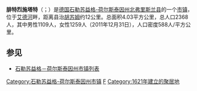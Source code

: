 {{Infobox Settlement
| name = 腓特烈施塔特
| native_name             = Friedrichstadt
| settlement_type         = 市镇
| image_skyline = Friedrichstadt-markt2004.jpg
| imagesize = 250px
| image_caption = 
| image_flag = 
| image_shield = Friedrichstadt Wappen.png
| pushpin_map = Germany
| pushpin_label_position = bottom
| subdivision_type = 国家
| subdivision_name = {{GER}}
| subdivision_type1 = [[德国行政区划|州]]
| subdivision_name1 = [[石勒苏益格-荷尔斯泰因州|石勒苏益格-荷尔斯泰因州]]
| subdivision_type2       = [[县_(德国)|县]]
| subdivision_name2 =  [[北弗里斯兰县|北弗里斯兰县]]
| elevation_m = 6
| elevation_ft = 
| area_total_km2 = 4.03
| population_total        = 2368
| population_as_of        = 2011
| population_density_km2  = auto
| timezone1               = [[欧洲中部时间|CET]]
| utc_offset1             = +1
| timezone1_DST           = [[欧洲中部夏令时间|CEST]]
| utc_offset1_DST         = +2
| postal_code_type        = 邮编
| postal_code             = 25840
| latd = 54
| latm = 22
| lats = 
| latNS = N
| longd = 9
| longm = 04
| longs = 
| longEW = E
| website =  
}}
'''腓特烈施塔特'''（{{lang-de|Friedrichstadt}}；{{lang-da|Frederiksstad}}）是[[德国|德国]][[石勒苏益格-荷尔斯泰因州|石勒苏益格-荷尔斯泰因州]][[北弗里斯兰县|北弗里斯兰县]]的一个[[市镇_(德国)|市镇]]，位于[[艾德河|艾德河]]畔，距离县治[[胡苏姆|胡苏姆]]约12公里。总面积4.03平方公里，总人口2368人，其中男性1109人，女性1259人（2011年12月31日），人口密度588人/平方公里。

== 参见 ==
*[[石勒苏益格－荷尔斯泰因州市镇列表|石勒苏益格－荷尔斯泰因州市镇列表]]

{{Authority control}}
{{Germany-stub}}

[[Category:石勒苏益格-荷尔斯泰因州市镇|Category:石勒苏益格-荷尔斯泰因州市镇]]
[[Category:石勒苏益格-荷尔斯泰因州市镇|F]]
[[Category:1621年建立的聚居地|Category:1621年建立的聚居地]]